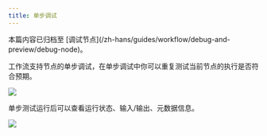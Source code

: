```yaml
---
title: 单步调试
---
```


<Note>
    本篇内容已归档至 [调试节点](/zh-hans/guides/workflow/debug-and-preview/debug-node)。
</Note>

工作流支持节点的单步调试，在单步调试中你可以重复测试当前节点的执行是否符合预期。

![](https://assets-docs.dify.ai/dify-enterprise-mintlify/zh_CN/guides/workflow/debug-and-preview/36e547165a5088510c99baee4ce42bcd.png)

单步测试运行后可以查看运行状态、输入/输出、元数据信息。

![](https://assets-docs.dify.ai/dify-enterprise-mintlify/zh_CN/guides/workflow/debug-and-preview/040e1051d33b94d35e4683d3c89691a8.png)
